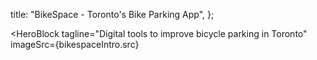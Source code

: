 


  title: "BikeSpace - Toronto's Bike Parking App",
};

<HeroBlock
  tagline="Digital tools to improve bicycle parking in Toronto"
  imageSrc={bikespaceIntro.src}
></HeroBlock>
